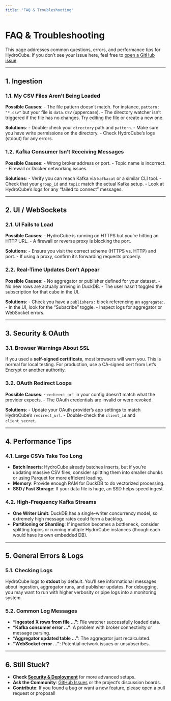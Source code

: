 ```yaml
---
title: "FAQ & Troubleshooting"
---
```


# FAQ & Troubleshooting

This page addresses common questions, errors, and performance tips for HydroCube. If you don’t see your issue here, feel free to [open a GitHub issue](https://github.com/joefrost01/HydroCube/issues).

---

## 1. Ingestion

### 1.1. My CSV Files Aren’t Being Loaded

**Possible Causes**:
- The file pattern doesn’t match. For instance, `pattern: "*.csv"` but your file is `data.CSV` (uppercase).
- The directory watcher isn’t triggered if the file has no changes. Try editing the file or create a new one.

**Solutions**:
- Double-check your `directory` path and `pattern`.
- Make sure you have write permissions on the directory.
- Check HydroCube’s logs (stdout) for any errors.

### 1.2. Kafka Consumer Isn’t Receiving Messages

**Possible Causes**:
- Wrong broker address or port.
- Topic name is incorrect.
- Firewall or Docker networking issues.

**Solutions**:
- Verify you can reach Kafka via `kafkacat` or a similar CLI tool.
- Check that your `group_id` and `topic` match the actual Kafka setup.
- Look at HydroCube’s logs for any “failed to connect” messages.

---

## 2. UI / WebSockets

### 2.1. UI Fails to Load

**Possible Causes**:
- HydroCube is running on HTTPS but you’re hitting an HTTP URL.
- A firewall or reverse proxy is blocking the port.

**Solutions**:
- Ensure you visit the correct scheme (HTTPS vs. HTTP) and port.
- If using a proxy, confirm it’s forwarding requests properly.

### 2.2. Real-Time Updates Don’t Appear

**Possible Causes**:
- No aggregator or publisher defined for your dataset.
- No new rows are actually arriving in DuckDB.
- The user hasn’t toggled the subscription for that cube in the UI.

**Solutions**:
- Check you have a `publishers:` block referencing an `aggregate:`.
- In the UI, look for the “Subscribe” toggle.
- Inspect logs for aggregator or WebSocket errors.

---

## 3. Security & OAuth

### 3.1. Browser Warnings About SSL

If you used a **self-signed certificate**, most browsers will warn you. This is normal for local testing. For production, use a CA-signed cert from Let’s Encrypt or another authority.

### 3.2. OAuth Redirect Loops

**Possible Causes**:
- `redirect_url` in your config doesn’t match what the provider expects.
- The OAuth credentials are invalid or were revoked.

**Solutions**:
- Update your OAuth provider’s app settings to match HydroCube’s `redirect_url`.
- Double-check the `client_id` and `client_secret`.

---

## 4. Performance Tips

### 4.1. Large CSVs Take Too Long

- **Batch Inserts**: HydroCube already batches inserts, but if you’re updating massive CSV files, consider splitting them into smaller chunks or using Parquet for more efficient loading.
- **Memory**: Provide enough RAM for DuckDB to do vectorized processing.
- **SSD / Fast Storage**: If your data file is huge, an SSD helps speed ingest.

### 4.2. High-Frequency Kafka Streams

- **One Writer Limit**: DuckDB has a single-writer concurrency model, so extremely high message rates could form a backlog.
- **Partitioning or Sharding**: If ingestion becomes a bottleneck, consider splitting topics or running multiple HydroCube instances (though each would have its own embedded DB).

---

## 5. General Errors & Logs

### 5.1. Checking Logs

HydroCube logs to **stdout** by default. You’ll see informational messages about ingestion, aggregator runs, and publisher updates. For debugging, you may want to run with higher verbosity or pipe logs into a monitoring system.

### 5.2. Common Log Messages

- **“Ingested X rows from file ...”**: File watcher successfully loaded data.
- **“Kafka consumer error ...”**: A problem with broker connectivity or message parsing.
- **“Aggregator updated table ...”**: The aggregator just recalculated.
- **“WebSocket error ...”**: Potential network issues or unsubscribes.

---

## 6. Still Stuck?

- **Check [Security & Deployment](security-deployment.qmd)** for more advanced setups.
- **Ask the Community**: [GitHub Issues](https://github.com/joefrost01/HydroCube/issues) or the project’s discussion boards.
- **Contribute**: If you found a bug or want a new feature, please open a pull request or proposal!

